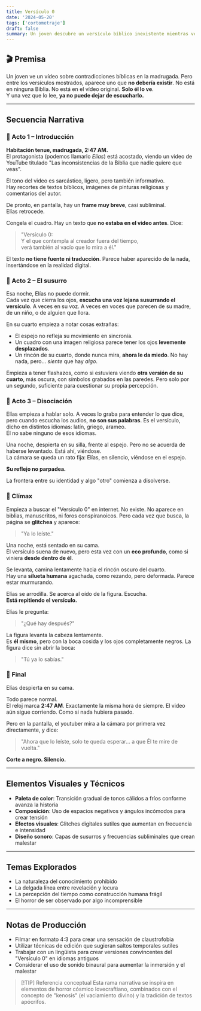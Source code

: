```yaml
---
title: Versículo 0
date: '2024-05-20'
tags: ['cortometraje']
draft: false
summary: Un joven descubre un versículo bíblico inexistente mientras ve un video sobre contradicciones religiosas. Este texto prohibido, que no debería existir en ninguna escritura conocida, comienza a manifestarse en su realidad, transformando su percepción y atrayendo una presencia que lo observa desde más allá del tiempo y el espacio.
---
```


## 🎬 Premisa

Un joven ve un vídeo sobre contradicciones bíblicas en la madrugada. Pero entre los versículos mostrados, aparece uno que **no debería existir**. No está en ninguna Biblia. No está en el vídeo original. **Solo él lo ve**.  
Y una vez que lo lee, **ya no puede dejar de escucharlo.**

---

## Secuencia Narrativa

### 🔹 Acto 1 – Introducción

**Habitación tenue, madrugada, 2:47 AM.**  
El protagonista (podemos llamarlo _Elías_) está acostado, viendo un video de YouTube titulado "Las inconsistencias de la Biblia que nadie quiere que veas".

El tono del video es sarcástico, ligero, pero también informativo.  
Hay recortes de textos bíblicos, imágenes de pinturas religiosas y comentarios del autor.

De pronto, en pantalla, hay un **frame muy breve**, casi subliminal.  
Elías retrocede.

Congela el cuadro. Hay un texto que **no estaba en el video antes**. Dice:

> "Versículo 0:  
> Y el que contempla al creador fuera del tiempo,  
> verá también al vacío que lo mira a él."

El texto **no tiene fuente ni traducción**. Parece haber aparecido de la nada, insertándose en la realidad digital.

### 🔹 Acto 2 – El susurro

Esa noche, Elías no puede dormir.  
Cada vez que cierra los ojos, **escucha una voz lejana susurrando el versículo**. A veces en su voz. A veces en voces que parecen de su madre, de un niño, o de alguien que llora.

En su cuarto empieza a notar cosas extrañas:

- El espejo no refleja su movimiento en sincronía.
- Un cuadro con una imagen religiosa parece tener los ojos **levemente desplazados**.
- Un rincón de su cuarto, donde nunca mira, **ahora le da miedo**. No hay nada, pero... _siente_ que hay _algo_.

Empieza a tener flashazos, como si estuviera viendo **otra versión de su cuarto**, más oscura, con símbolos grabados en las paredes. Pero solo por un segundo, suficiente para cuestionar su propia percepción.

### 🔹 Acto 3 – Disociación

Elías empieza a hablar solo. A veces lo graba para entender lo que dice, pero cuando escucha los audios, **no son sus palabras**. Es el versículo, dicho en distintos idiomas: latín, griego, arameo.  
Él no sabe ninguno de esos idiomas.

Una noche, despierta en su silla, frente al espejo. Pero no se acuerda de haberse levantado. Está ahí, viéndose.  
La cámara se queda un rato fija: Elías, en silencio, viéndose en el espejo.

**Su reflejo no parpadea.**

La frontera entre su identidad y algo "otro" comienza a disolverse.

### 🔹 Clímax

Empieza a buscar el "Versículo 0" en internet. No existe. No aparece en biblias, manuscritos, ni foros conspiranoicos. Pero cada vez que busca, la página se **glitchea** y aparece:

> "Ya lo leíste."

Una noche, está sentado en su cama.  
El versículo suena de nuevo, pero esta vez con un **eco profundo**, como si viniera **desde dentro de él**.

Se levanta, camina lentamente hacia el rincón oscuro del cuarto.  
Hay una **silueta humana** agachada, como rezando, pero deformada. Parece estar murmurando.

Elías se arrodilla. Se acerca al oído de la figura. Escucha.  
**Está repitiendo el versículo.**

Elías le pregunta:

> "¿Qué hay después?"

La figura levanta la cabeza lentamente.  
Es **él mismo**, pero con la boca cosida y los ojos completamente negros. La figura dice sin abrir la boca:

> "Tú ya lo sabías."

### 🖤 Final

Elías despierta en su cama.

Todo parece normal.  
El reloj marca **2:47 AM**. Exactamente la misma hora de siempre. El video aún sigue corriendo. Como si nada hubiera pasado.

Pero en la pantalla, el youtuber mira a la cámara por primera vez directamente, y dice:

> "Ahora que lo leíste, solo te queda esperar… a que Él te mire de vuelta."

**Corte a negro. Silencio.**

---

## Elementos Visuales y Técnicos

- **Paleta de color**: Transición gradual de tonos cálidos a fríos conforme avanza la historia
- **Composición**: Uso de espacios negativos y ángulos incómodos para crear tensión
- **Efectos visuales**: Glitches digitales sutiles que aumentan en frecuencia e intensidad
- **Diseño sonoro**: Capas de susurros y frecuencias subliminales que crean malestar

---

## Temas Explorados

- La naturaleza del conocimiento prohibido
- La delgada línea entre revelación y locura
- La percepción del tiempo como construcción humana frágil
- El horror de ser observado por algo incomprensible

---

## Notas de Producción

- Filmar en formato 4:3 para crear una sensación de claustrofobia
- Utilizar técnicas de edición que sugieran saltos temporales sutiles
- Trabajar con un lingüista para crear versiones convincentes del "Versículo 0" en idiomas antiguos
- Considerar el uso de sonido binaural para aumentar la inmersión y el malestar

> [!TIP] Referencia conceptual
> Esta rama narrativa se inspira en elementos de horror cósmico lovecraftiano, combinados con el concepto de "kenosis" (el vaciamiento divino) y la tradición de textos apócrifos.